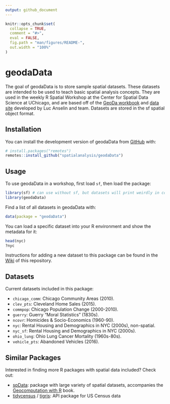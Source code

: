 ```yaml
---
output: github_document
---
```


<!-- README.md is generated from README.Rmd. Please edit that file -->

```r
knitr::opts_chunk$set(
  collapse = TRUE,
  comment = "#>",
  eval = FALSE,
  fig.path = "man/figures/README-",
  out.width = "100%"
)
```
# geodaData

<!-- badges: start -->
<!-- badges: end -->

The goal of geodaData is to store sample spatial datasets. These datasets are intended to be used to teach basic spatial analysis concepts. They are used in the weekly R Spatial Workshop at the Center for Spatial Data Science at UChicago, and are based off of the [GeoDa workbook](https://geodacenter.github.io/documentation.html) and [data site](https://geodacenter.github.io/data-and-lab/) developed by Luc Anselin and team. Datasets are stored in the sf spatial object format.

## Installation

You can install the development version of geodaData from [GitHub](https://github.com/) with:

``` r
# install.packages("remotes")
remotes::install_github("spatialanalysis/geodaData")
```
## Usage

To use geodaData in a workshop, first load `sf`, then load the package: 

```r
library(sf) # can use without sf, but datasets will print weirdly in console
library(geodaData)
```

Find a list of all datasets in geodaData with:

```r
data(package = "geodaData")
```

You can load a specific dataset into your R environment and show the metadata for it:

```r
head(nyc)
?nyc
```

Instructions for adding a new dataset to this package can be found in the [Wiki](wiki/How-to-add-a-dataset-to-this-package) of this repository.

## Datasets 

Current datasets included in this package:

- `chicago_comm`:            Chicago Community Areas (2010).
- `clev_pts`:                Cleveland Home Sales (2015).
- `commpop`:                 Chicago Population Change (2000-2010).
- `guerry`:                  Guerry "Moral Statistics" (1830s).
- `ncovr`:                   Homicides & Socio-Economics (1960-90).
- `nyc`:                     Rental Housing and Demographics in NYC (2000s),
                        non-spatial.
- `nyc_sf`:                  Rental Housing and Demographics in NYC (2000s).
- `ohio_lung`:               Ohio Lung Cancer Mortality (1960s-80s).
- `vehicle_pts`:             Abandoned Vehicles (2016).

## Similar Packages

Interested in finding more R packages with spatial data included? Check out:

- [spData](https://github.com/Nowosad/spData): package with large variety of
spatial datasets, accompanies the [Geocomputation with R](https://geocompr.github.io) book.
- [tidycensus](https://github.com/walkerke/tidycensus) / [tigris](https://github.com/walkerke/tigris): API package for US Census data
